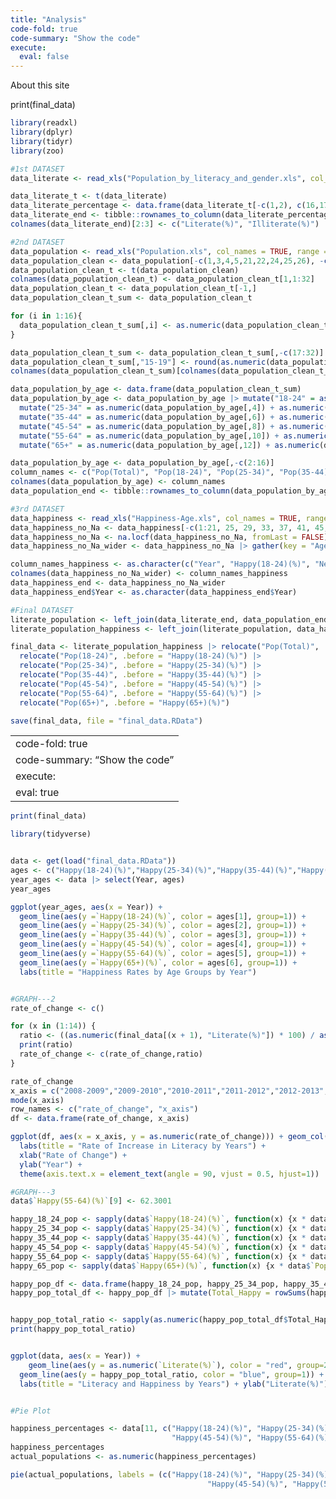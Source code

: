 ```yaml
---
title: "Analysis"
code-fold: true
code-summary: "Show the code"
execute:
  eval: false
---
```


About this site

print(final_data)

```r

library(readxl)
library(dplyr)
library(tidyr)
library(zoo)

#1st DATASET
data_literate <- read_xls("Population_by_literacy_and_gender.xls", col_names = TRUE, range = "A4:Q27")

data_literate_t <- t(data_literate)
data_literate_percentage <- data.frame(data_literate_t[-c(1,2), c(16,17)])
data_literate_end <- tibble::rownames_to_column(data_literate_percentage, "Year")
colnames(data_literate_end)[2:3] <- c("Literate(%)", "Illiterate(%)")

#2nd DATASET
data_population <- read_xls("Population.xls", col_names = TRUE, range = "A4:AA45")
data_population_clean <- data_population[-c(1,3,4,5,21,22,24,25,26), -c(2:12)]
data_population_clean_t <- t(data_population_clean)
colnames(data_population_clean_t) <- data_population_clean_t[1,1:32]
data_population_clean_t <- data_population_clean_t[-1,]
data_population_clean_t_sum <- data_population_clean_t

for (i in 1:16){
  data_population_clean_t_sum[,i] <- as.numeric(data_population_clean_t[,i]) + as.numeric(data_population_clean_t[,(i+16)])
}

data_population_clean_t_sum <- data_population_clean_t_sum[,-c(17:32)]
data_population_clean_t_sum[,"15-19"] <- round(as.numeric(data_population_clean_t_sum[,"15-19"]) * 2 / 5)
colnames(data_population_clean_t_sum)[colnames(data_population_clean_t_sum) == "15-19"] <- "18-19"

data_population_by_age <- data.frame(data_population_clean_t_sum)
data_population_by_age <- data_population_by_age |> mutate("18-24" = as.numeric(data_population_by_age[,2]) + as.numeric(data_population_by_age[,3])) |> 
  mutate("25-34" = as.numeric(data_population_by_age[,4]) + as.numeric(data_population_by_age[,5])) |>
  mutate("35-44" = as.numeric(data_population_by_age[,6]) + as.numeric(data_population_by_age[,7])) |>
  mutate("45-54" = as.numeric(data_population_by_age[,8]) + as.numeric(data_population_by_age[,9])) |>
  mutate("55-64" = as.numeric(data_population_by_age[,10]) + as.numeric(data_population_by_age[,11])) |>
  mutate("65+" = as.numeric(data_population_by_age[,12]) + as.numeric(data_population_by_age[,13]) + as.numeric(data_population_by_age[,14]) + as.numeric(data_population_by_age[,15]) + as.numeric(data_population_by_age[,16]))

data_population_by_age <- data_population_by_age[,-c(2:16)]
column_names <- c("Pop(Total)", "Pop(18-24)", "Pop(25-34)", "Pop(35-44)", "Pop(45-54)", "Pop(55-64)", "Pop(65+)")
colnames(data_population_by_age) <- column_names
data_population_end <- tibble::rownames_to_column(data_population_by_age, "Year")

#3rd DATASET
data_happiness <- read_xls("Happiness-Age.xls", col_names = TRUE, range = "A5:H85")
data_happiness_no_Na <- data_happiness[-c(1:21, 25, 29, 33, 37, 41, 45, 49, 53, 57, 61, 65, 69, 73, 77),]
data_happiness_no_Na <- na.locf(data_happiness_no_Na, fromLast = FALSE)
data_happiness_no_Na_wider <- data_happiness_no_Na |> gather(key = "Age", value = "Percentage", 3,4,5,6,7,8) |> pivot_wider(names_from = c(2, "Age"), values_from = "Percentage")

column_names_happiness <- as.character(c("Year", "Happy(18-24)(%)", "Neutral(18-24)(%)", "Unhappy(18-24)(%)", "Happy(25-34)(%)", "Neutral(25-34)(%)", "Unhappy(25-34)(%)", "Happy(35-44)(%)", "Neutral(35-44)(%)", "Unhappy(35-44)(%)", "Happy(45-54)(%)", "Neutral(45-54)(%)", "Unhappy(45-54)(%)", "Happy(55-64)(%)", "Neutral(55-64)(%)", "Unhappy(55-64)(%)", "Happy(65+)(%)", "Neutral(65+)(%)", "Unhappy(65+)(%)"))
colnames(data_happiness_no_Na_wider) <- column_names_happiness
data_happiness_end <- data_happiness_no_Na_wider
data_happiness_end$Year <- as.character(data_happiness_end$Year)

#Final DATASET
literate_population <- left_join(data_literate_end, data_population_end, by = "Year")
literate_population_happiness <- left_join(literate_population, data_happiness_end, by = "Year")

final_data <- literate_population_happiness |> relocate("Pop(Total)", .after = 28)|> 
  relocate("Pop(18-24)", .before = "Happy(18-24)(%)") |> 
  relocate("Pop(25-34)", .before = "Happy(25-34)(%)") |> 
  relocate("Pop(35-44)", .before = "Happy(35-44)(%)") |> 
  relocate("Pop(45-54)", .before = "Happy(45-54)(%)") |> 
  relocate("Pop(55-64)", .before = "Happy(55-64)(%)") |> 
  relocate("Pop(65+)", .before = "Happy(65+)(%)")

save(final_data, file = "final_data.RData")
```

---
code-fold: true
code-summary: "Show the code"
execute:
  eval: true
---

```r
print(final_data)
```

```r
library(tidyverse)


data <- get(load("final_data.RData"))
ages <- c("Happy(18-24)(%)","Happy(25-34)(%)","Happy(35-44)(%)","Happy(45-54)(%)","Happy(55-64)(%)","Happy(65+)(%)")
year_ages <- data |> select(Year, ages)
year_ages

ggplot(year_ages, aes(x = Year)) +
  geom_line(aes(y =`Happy(18-24)(%)`, color = ages[1], group=1)) +
  geom_line(aes(y =`Happy(25-34)(%)`, color = ages[2], group=1)) +
  geom_line(aes(y =`Happy(35-44)(%)`, color = ages[3], group=1)) +
  geom_line(aes(y =`Happy(45-54)(%)`, color = ages[4], group=1)) +
  geom_line(aes(y =`Happy(55-64)(%)`, color = ages[5], group=1)) +
  geom_line(aes(y =`Happy(65+)(%)`, color = ages[6], group=1)) +
  labs(title = "Happiness Rates by Age Groups by Year")


#GRAPH---2
rate_of_change <- c()

for (x in (1:14)) {
  ratio <- ((as.numeric(final_data[(x + 1), "Literate(%)"]) * 100) / as.numeric(final_data[x, "Literate(%)"])) - 100
  print(ratio)
  rate_of_change <- c(rate_of_change,ratio)
}

rate_of_change
x_axis = c("2008-2009","2009-2010","2010-2011","2011-2012","2012-2013","2013-2014","2014-2015","2015-2016","2016-2017","2017-2018","2018-2019","2019-2020","2020-2021","2021-2022")
mode(x_axis)
row_names <- c("rate_of_change", "x_axis")
df <- data.frame(rate_of_change, x_axis)

ggplot(df, aes(x = x_axis, y = as.numeric(rate_of_change))) + geom_col() +
  labs(title = "Rate of Increase in Literacy by Years") + 
  xlab("Rate of Change") + 
  ylab("Year") +
  theme(axis.text.x = element_text(angle = 90, vjust = 0.5, hjust=1))

#GRAPH---3
data$`Happy(55-64)(%)`[9] <- 62.3001

happy_18_24_pop <- sapply(data$`Happy(18-24)(%)`, function(x) {x * data$`Pop(18-24)`[which(data$`Happy(18-24)(%)` == x)]})
happy_25_34_pop <- sapply(data$`Happy(25-34)(%)`, function(x) {x * data$`Pop(25-34)`[which(data$`Happy(25-34)(%)` == x)]})
happy_35_44_pop <- sapply(data$`Happy(35-44)(%)`, function(x) {x * data$`Pop(35-44)`[which(data$`Happy(35-44)(%)` == x)]})
happy_45_54_pop <- sapply(data$`Happy(45-54)(%)`, function(x) {x * data$`Pop(45-54)`[which(data$`Happy(45-54)(%)` == x)]})
happy_55_64_pop <- sapply(data$`Happy(55-64)(%)`, function(x) {x * data$`Pop(55-64)`[which(data$`Happy(55-64)(%)` == x)]})
happy_65_pop <- sapply(data$`Happy(65+)(%)`, function(x) {x * data$`Pop(65+)`[which(data$`Happy(65+)(%)` == x)]})

happy_pop_df <- data.frame(happy_18_24_pop, happy_25_34_pop, happy_35_44_pop, happy_45_54_pop, happy_55_64_pop, happy_65_pop)
happy_pop_total_df <- happy_pop_df |> mutate(Total_Happy = rowSums(happy_pop_df))


happy_pop_total_ratio <- sapply(as.numeric(happy_pop_total_df$Total_Happy), function(x) {x / as.numeric(data$`Pop(Total)`[which(happy_pop_total_df$Total_Happy == x)])})
print(happy_pop_total_ratio)


ggplot(data, aes(x = Year)) +
    geom_line(aes(y = as.numeric(`Literate(%)`), color = "red", group=2)) +
  geom_line(aes(y = happy_pop_total_ratio, color = "blue", group=1)) + 
  labs(title = "Literacy and Happiness by Years") + ylab("Literate(%)")


#Pie Plot

happiness_percentages <- data[11, c("Happy(18-24)(%)", "Happy(25-34)(%)", "Happy(35-44)(%)", 
                                    "Happy(45-54)(%)", "Happy(55-64)(%)", "Happy(65+)(%)")]
happiness_percentages
actual_populations <- as.numeric(happiness_percentages)

pie(actual_populations, labels = (c("Happy(18-24)(%)", "Happy(25-34)(%)", "Happy(35-44)(%)", 
                                            "Happy(45-54)(%)", "Happy(55-64)(%)", "Happy(65+)(%)")), main = "Population Distribution by Age Group (2018)")
```
